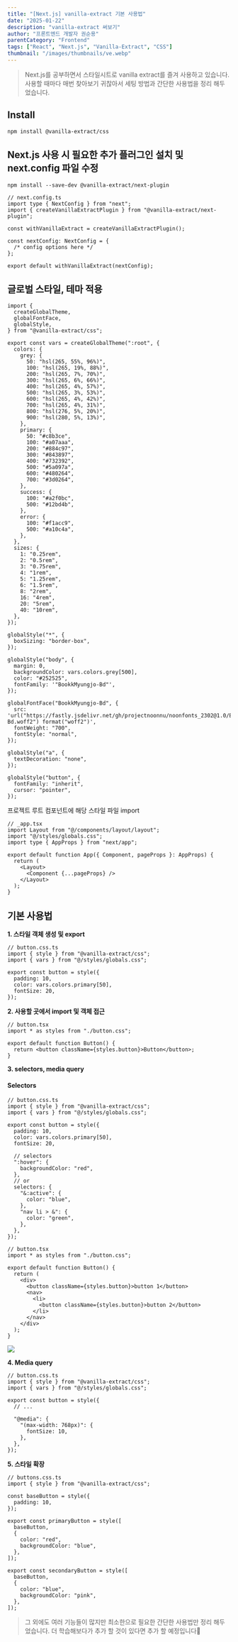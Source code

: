 ```yaml
---
title: "[Next.js] vanilla-extract 기본 사용법"
date: "2025-01-22"
description: "vanilla-extract 써보기"
author: "프론트엔드 개발자 권순용"
parentCategory: "Frontend"
tags: ["React", "Next.js", "Vanilla-Extract", "CSS"]
thumbnail: "/images/thumbnails/ve.webp"
---
```


> Next.js를 공부하면서 스타일시트로 vanilla extract를 즐겨 사용하고 있습니다. 사용할 때마다 매번 찾아보기 귀찮아서 세팅 방법과 간단한 사용법을 정리 해두었습니다.

## Install

`npm install @vanilla-extract/css`

## Next.js 사용 시 필요한 추가 플러그인 설치 및 next.config 파일 수정

`npm install --save-dev @vanilla-extract/next-plugin`

```tsx
// next.config.ts
import type { NextConfig } from "next";
import { createVanillaExtractPlugin } from "@vanilla-extract/next-plugin";

const withVanillaExtract = createVanillaExtractPlugin();

const nextConfig: NextConfig = {
  /* config options here */
};

export default withVanillaExtract(nextConfig);
```

## 글로벌 스타일, 테마 적용

```tsx
import {
  createGlobalTheme,
  globalFontFace,
  globalStyle,
} from "@vanilla-extract/css";

export const vars = createGlobalTheme(":root", {
  colors: {
    grey: {
      50: "hsl(265, 55%, 96%)",
      100: "hsl(265, 19%, 88%)",
      200: "hsl(265, 7%, 70%)",
      300: "hsl(265, 6%, 66%)",
      400: "hsl(265, 4%, 57%)",
      500: "hsl(265, 3%, 53%)",
      600: "hsl(265, 4%, 42%)",
      700: "hsl(265, 4%, 31%)",
      800: "hsl(276, 5%, 20%)",
      900: "hsl(280, 5%, 13%)",
    },
    primary: {
      50: "#c8b3ce",
      100: "#a07aaa",
      200: "#884c97",
      300: "#843897",
      400: "#732392",
      500: "#5a097a",
      600: "#480264",
      700: "#3d0264",
    },
    success: {
      100: "#a2f0bc",
      500: "#12bd4b",
    },
    error: {
      100: "#f1acc9",
      500: "#a10c4a",
    },
  },
  sizes: {
    1: "0.25rem",
    2: "0.5rem",
    3: "0.75rem",
    4: "1rem",
    5: "1.25rem",
    6: "1.5rem",
    8: "2rem",
    16: "4rem",
    20: "5rem",
    40: "10rem",
  },
});

globalStyle("*", {
  boxSizing: "border-box",
});

globalStyle("body", {
  margin: 0,
  backgroundColor: vars.colors.grey[500],
  color: "#252525",
  fontFamily: '"BookkMyungjo-Bd"',
});

globalFontFace("BookkMyungjo-Bd", {
  src: 'url("https://fastly.jsdelivr.net/gh/projectnoonnu/noonfonts_2302@1.0/BookkMyungjo-Bd.woff2") format("woff2")',
  fontWeight: "700",
  fontStyle: "normal",
});

globalStyle("a", {
  textDecoration: "none",
});

globalStyle("button", {
  fontFamily: "inherit",
  cursor: "pointer",
});
```

프로젝트 루트 컴포넌트에 해당 스타일 파일 import

```tsx
// _app.tsx
import Layout from "@/components/layout/layout";
import "@/styles/globals.css";
import type { AppProps } from "next/app";

export default function App({ Component, pageProps }: AppProps) {
  return (
    <Layout>
      <Component {...pageProps} />
    </Layout>
  );
}
```

## 기본 사용법

**1. 스타일 객체 생성 및 export**

```tsx
// button.css.ts
import { style } from "@vanilla-extract/css";
import { vars } from "@/styles/globals.css";

export const button = style({
  padding: 10,
  color: vars.colors.primary[50],
  fontSize: 20,
});
```

**2. 사용할 곳에서 import 및 객체 접근**

```tsx
// button.tsx
import * as styles from "./button.css";

export default function Button() {
  return <button className={styles.button}>Button</button>;
}
```

**3. selectors, media query**

#### Selectors

```tsx
// button.css.ts
import { style } from "@vanilla-extract/css";
import { vars } from "@/styles/globals.css";

export const button = style({
  padding: 10,
  color: vars.colors.primary[50],
  fontSize: 20,

  // selectors
  ":hover": {
    backgroundColor: "red",
  },
  // or
  selectors: {
    "&:active": {
      color: "blue",
    },
    "nav li > &": {
      color: "green",
    },
  },
});
```

```tsx
// button.tsx
import * as styles from "./button.css";

export default function Button() {
  return (
    <div>
      <button className={styles.button}>button 1</button>
      <nav>
        <li>
          <button className={styles.button}>button 2</button>
        </li>
      </nav>
    </div>
  );
}
```

![](https://velog.velcdn.com/images/boyfromthewell/post/608c5bb6-b281-406f-b72d-6350e440a84e/image.png)

**4. Media query**

```tsx
// button.css.ts
import { style } from "@vanilla-extract/css";
import { vars } from "@/styles/globals.css";

export const button = style({
  // ...

  "@media": {
    "(max-width: 768px)": {
      fontSize: 10,
    },
  },
});
```

**5. 스타일 확장**

```tsx
// buttons.css.ts
import { style } from "@vanilla-extract/css";

const baseButton = style({
  padding: 10,
});

export const primaryButton = style([
  baseButton,
  {
    color: "red",
    backgroundColor: "blue",
  },
]);

export const secondaryButton = style([
  baseButton,
  {
    color: "blue",
    backgroundColor: "pink",
  },
]);
```

> 그 외에도 여러 기능들이 많지만 최소한으로 필요한 간단한 사용법만 정리 해두었습니다. 더 학습해보다가 추가 할 것이 있다면 추가 할 예정입니다🫡
